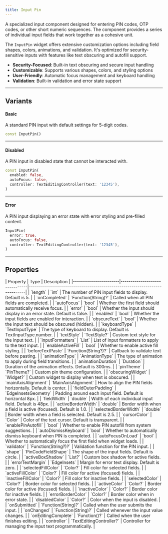 ```yaml
---
title: Input Pin
---
```



A specialized input component designed for entering PIN codes, OTP codes, or other short numeric sequences. The component provides a series of individual input fields that work together as a cohesive unit.

The `InputPin` widget offers extensive customization options including field shapes, colors, animations, and validation. It's optimized for security-sensitive inputs with features like text obscuring and autofill support.

- **Security-Focused**: Built-in text obscuring and secure input handling
- **Customizable**: Supports various shapes, colors, and styling options
- **User-Friendly**: Automatic focus management and keyboard handling
- **Validation**: Built-in validation and error state support

---

## Variants

#### Basic
A standard PIN input with default settings for 5-digit codes.

<Preview src="input-pin?style=basic">

```dart
const InputPin()
```

</Preview>

---

#### Disabled
A PIN input in disabled state that cannot be interacted with.

<Preview src="input-pin?style=disabled">

```dart
const InputPin(
  enabled: false,
  autoFocus: false,
  controller: TextEditingController(text: '12345'),
)
```

</Preview>

---

#### Error
A PIN input displaying an error state with error styling and pre-filled content.

<Preview src="input-pin?style=error">

```dart
InputPin(
  error: true,
  autoFocus: false,
  controller: TextEditingController(text: '12345'),
)
```

</Preview>

---

## Properties

<div class="docs-table">
| Property              | Type                          | Description                                                                |
|-----------------------|-------------------------------|----------------------------------------------------------------------------|
| `length`              | `int`                         | The number of PIN input fields to display. Default is 5.                   |
| `onCompleted`         | `Function(String)?`           | Called when all PIN fields are completed.                                  |
| `autoFocus`           | `bool`                        | Whether the first field should automatically receive focus.                |
| `error`               | `bool`                        | Whether the input should display in an error state. Default is false.      |
| `enabled`             | `bool`                        | Whether the input fields are enabled for interaction.                      |
| `obscureText`         | `bool`                        | Whether the input text should be obscured (hidden).                        |
| `keyboardType`        | `TextInputType`               | The type of keyboard to display. Default is TextInputType.number.          |
| `textStyle`           | `TextStyle?`                  | Custom text style for the input text.                                      |
| `inputFormatters`     | `List<TextInputFormatter>`    | List of input formatters to apply to the text input.                       |
| `enableActiveFill`    | `bool`                        | Whether to enable active fill styling.                                     |
| `beforeTextPaste`     | `Function(String?)?`          | Callback to validate text before pasting.                                  |
| `animationType`       | `AnimationType`               | The type of animation to apply during field transitions.                   |
| `animationDuration`   | `Duration`                    | Duration of the animation effects. Default is 300ms.                       |
| `pinTheme`            | `PinTheme?`                   | Custom pin theme configuration.                                            |
| `obscuringWidget`     | `Widget?`                     | Custom widget to display when text is obscured.                            |
| `mainAxisAlignment`   | `MainAxisAlignment`           | How to align the PIN fields horizontally. Default is center.               |
| `fieldOuterPadding`   | `EdgeInsetsGeometry`          | Padding around each input field. Default is horizontal 8px.                |
| `fieldWidth`          | `double`                      | Width of each individual input field. Default is 48px.                     |
| `activeBorderWidth`   | `double`                      | Border width when a field is active (focused). Default is 1.0.             |
| `selectedBorderWidth` | `double`                      | Border width when a field is selected. Default is 2.5.                     |
| `cursorColor`         | `Color`                       | Color of the text cursor. Default is transparent.                          |
| `enablePinAutofill`   | `bool`                        | Whether to enable PIN autofill from system suggestions.                    |
| `autoDismissKeyboard` | `bool`                        | Whether to automatically dismiss keyboard when PIN is completed.           |
| `autoFocusOnLoad`     | `bool`                        | Whether to automatically focus the first field when widget loads.          |
| `validator`           | `Function(String?)?`          | Validation function for the PIN input.                                     |
| `shape`               | `PinCodeFieldShape`           | The shape of the input fields. Default is circle.                          |
| `activeBoxShadow`     | `List<BoxShadow>?`            | Custom box shadow for active fields.                                       |
| `errorTextMargin`     | `EdgeInsets`                  | Margin for error text display. Default is zero.                            |
| `selectedFillColor`   | `Color?`                      | Fill color for selected fields.                                            |
| `activeFillColor`     | `Color?`                      | Fill color for active (focused) fields.                                    |
| `inactiveFillColor`   | `Color?`                      | Fill color for inactive fields.                                            |
| `selectedColor`       | `Color?`                      | Border color for selected fields.                                          |
| `activeColor`         | `Color?`                      | Border color for active (focused) fields.                                  |
| `inactiveColor`       | `Color?`                      | Border color for inactive fields.                                          |
| `errorBorderColor`    | `Color?`                      | Border color when in error state.                                          |
| `disabledColor`       | `Color?`                      | Color when the input is disabled.                                          |
| `onSubmitted`         | `Function(String)?`           | Called when the user submits the input.                                    |
| `onChanged`           | `Function(String)?`           | Called whenever the input value changes.                                   |
| `onEditingComplete`   | `Function()?`                 | Called when the user finishes editing.                                     |
| `controller`          | `TextEditingController?`      | Controller for managing the input text programmatically.                   |
</div>
